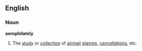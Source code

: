 ==English==
===Noun===
'''aerophilately'''
# The [[study]] or [[collection]] of [[airmail]] [[stamp]]s, [[cancellation]]s, etc.